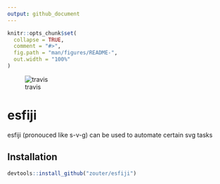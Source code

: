 ```yaml
---
output: github_document
---
```


<!-- README.md is generated from README.Rmd. Please edit that file -->

```r
knitr::opts_chunk$set(
  collapse = TRUE,
  comment = "#>",
  fig.path = "man/figures/README-",
  out.width = "100%"
)
```
![travis](https://api.travis-ci.org/zouter/esfiji.svg?branch=master)

# esfiji

esfiji (pronouced like s-v-g) can be used to automate certain svg tasks

## Installation

``` r
devtools::install_github("zouter/esfiji")
```
